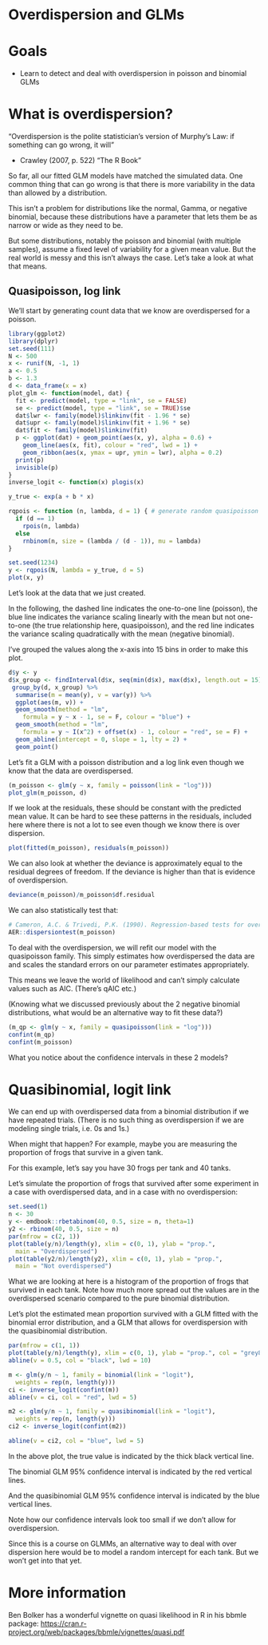 # Overdispersion and GLMs

# Goals

- Learn to detect and deal with overdispersion in poisson and binomial GLMs

# What is overdispersion? 

"Overdispersion is the polite statistician's version of Murphy's Law: if something can go wrong, it will"

- Crawley (2007, p. 522) "The R Book"

So far, all our fitted GLM models have matched the simulated data. One common thing that can go wrong is that there is more variability in the data than allowed by a distribution. 

This isn't a problem for distributions like the normal, Gamma, or negative binomial, because these distributions have a parameter that lets them be as narrow or wide as they need to be.

But some distributions, notably the poisson and binomial (with multiple samples), assume a fixed level of variability for a given mean value. But the real world is messy and this isn't always the case. Let's take a look at what that means. 

## Quasipoisson, log link

We'll start by generating count data that we know are overdispersed for a poisson. 

```r
library(ggplot2)
library(dplyr)
set.seed(111)
N <- 500
x <- runif(N, -1, 1)
a <- 0.5
b <- 1.3
d <- data_frame(x = x)
plot_glm <- function(model, dat) {
  fit <- predict(model, type = "link", se = FALSE)
  se <- predict(model, type = "link", se = TRUE)$se
  dat$lwr <- family(model)$linkinv(fit - 1.96 * se)
  dat$upr <- family(model)$linkinv(fit + 1.96 * se)
  dat$fit <- family(model)$linkinv(fit)
  p <- ggplot(dat) + geom_point(aes(x, y), alpha = 0.6) + 
    geom_line(aes(x, fit), colour = "red", lwd = 1) +
    geom_ribbon(aes(x, ymax = upr, ymin = lwr), alpha = 0.2)
  print(p)
  invisible(p)
}
inverse_logit <- function(x) plogis(x)
```

```r
y_true <- exp(a + b * x)

rqpois <- function (n, lambda, d = 1) { # generate random quasipoisson values
  if (d == 1)
    rpois(n, lambda)
  else
    rnbinom(n, size = (lambda / (d - 1)), mu = lambda)
}

set.seed(1234)
y <- rqpois(N, lambda = y_true, d = 5)
plot(x, y)
```

Let's look at the data that we just created. 

In the following, the dashed line indicates the one-to-one line (poisson), the blue line indicates the variance scaling linearly with the mean but not one-to-one (the true relationship here, quasipoisson), and the red line indicates the variance scaling quadratically with the mean (negative binomial).

I've grouped the values along the x-axis into 15 bins in order to make this plot. 

```r
d$y <- y
d$x_group <- findInterval(d$x, seq(min(d$x), max(d$x), length.out = 15))
 group_by(d, x_group) %>%
  summarise(m = mean(y), v = var(y)) %>%
  ggplot(aes(m, v)) +
  geom_smooth(method = "lm", 
    formula = y ~ x - 1, se = F, colour = "blue") +
  geom_smooth(method = "lm", 
    formula = y ~ I(x^2) + offset(x) - 1, colour = "red", se = F) +
  geom_abline(intercept = 0, slope = 1, lty = 2) +
  geom_point()
```

Let's fit a GLM with a poisson distribution and a log link even though we know that the data are overdispersed.

```r
(m_poisson <- glm(y ~ x, family = poisson(link = "log")))
plot_glm(m_poisson, d)
```

If we look at the residuals, these should be constant with the predicted mean value. It can be hard to see these patterns in the residuals, included here where there is not a lot to see even though we know there is over dispersion.  

```r
plot(fitted(m_poisson), residuals(m_poisson))
```

We can also look at whether the deviance is approximately equal to the residual degrees of freedom. If the deviance is higher than that is evidence of overdispersion.

```r
deviance(m_poisson)/m_poisson$df.residual
```

We can also statistically test that:

```r
# Cameron, A.C. & Trivedi, P.K. (1990). Regression-based tests for overdispersion in the Poisson model. Journal of Econometrics, 46, 347–364.
AER::dispersiontest(m_poisson) 
```

To deal with the overdispersion, we will refit our model with the quasipoisson family. This simply estimates how overdispersed the data are and scales the standard errors on our parameter estimates appropriately.

This means we leave the world of likelihood and can't simply calculate values such as AIC. (There's qAIC etc.)

(Knowing what we discussed previously about the 2 negative binomial distributions, what would be an alternative way to fit these data?)

```r
(m_qp <- glm(y ~ x, family = quasipoisson(link = "log")))
confint(m_qp)
confint(m_poisson)
```

What you notice about the confidence intervals in these 2 models? 

# Quasibinomial, logit link

We can end up with overdispersed data from a binomial distribution if we have repeated trials. (There is no such thing as overdispersion if we are modeling single trials, i.e. 0s and 1s.)

When might that happen? For example, maybe you are measuring the proportion of frogs that survive in a given tank.

For this example, let's say you have 30 frogs per tank and 40 tanks.

Let's simulate the proportion of frogs that survived after some experiment in a case with overdispersed data, and in a case with no overdispersion:

```r
set.seed(1)
n <- 30
y <- emdbook::rbetabinom(40, 0.5, size = n, theta=1)
y2 <- rbinom(40, 0.5, size = n)
par(mfrow = c(2, 1))
plot(table(y/n)/length(y), xlim = c(0, 1), ylab = "prop.", 
  main = "Overdispersed")
plot(table(y2/n)/length(y2), xlim = c(0, 1), ylab = "prop.",
  main = "Not overdispersed")
```

What we are looking at here is a histogram of the proportion of frogs that survived in each tank. Note how much more spread out the values are in the overdispersed scenario compared to the pure binomial distribution. 

Let's plot the estimated mean proportion survived with a GLM fitted with the binomial error distribution, and a GLM that allows for overdispersion with the quasibinomial distribution.

```r
par(mfrow = c(1, 1))
plot(table(y/n)/length(y), xlim = c(0, 1), ylab = "prop.", col = "grey80")
abline(v = 0.5, col = "black", lwd = 10)

m <- glm(y/n ~ 1, family = binomial(link = "logit"),
  weights = rep(n, length(y)))
ci <- inverse_logit(confint(m))
abline(v = ci, col = "red", lwd = 5)

m2 <- glm(y/n ~ 1, family = quasibinomial(link = "logit"),
  weights = rep(n, length(y)))
ci2 <- inverse_logit(confint(m2))

abline(v = ci2, col = "blue", lwd = 5)
```

In the above plot, the true value is indicated by the thick black vertical line. 

The binomial GLM 95% confidence interval is indicated by the red vertical lines. 

And the quasibinomial GLM 95% confidence interval is indicated by the blue vertical lines.

Note how our confidence intervals look too small if we don't allow for overdispersion.

Since this is a course on GLMMs, an alternative way to deal with over dispersion here would be to model a random intercept for each tank. But we won't get into that yet.

# More information 

Ben Bolker has a wonderful vignette on quasi likelihood in R in his bbmle package:
<https://cran.r-project.org/web/packages/bbmle/vignettes/quasi.pdf>
